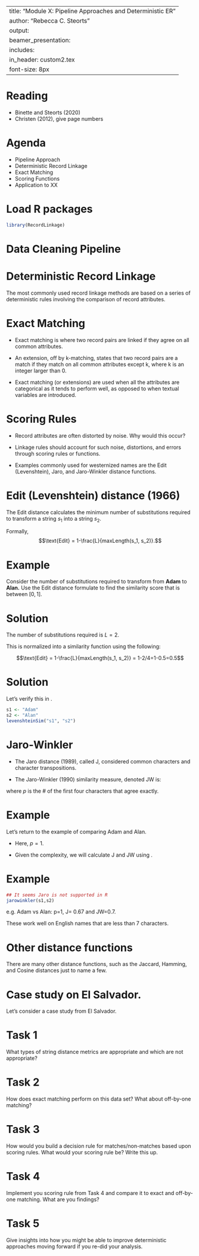 
---
title: "Module X: Pipeline Approaches and Deterministic ER"
author: "Rebecca C. Steorts"
output: 
     beamer_presentation:
      includes: 
          in_header: custom2.tex
font-size: 8px
---

Reading
===

- Binette and Steorts (2020)
- Christen (2012), give page numbers


Agenda
===

- Pipeline Approach
- Deterministic Record Linkage
- Exact Matching 
- Scoring Functions
- Application to XX

Load R packages
===

```r
library(RecordLinkage)
```

Data Cleaning Pipeline
===

\begin{figure}
  \begin{center}
    \includegraphics[width=\textwidth]{finalFigures/pipeline}
    \caption{Data cleaning pipeline.}
    \end{center}
\end{figure}

Deterministic Record Linkage
===

The most commonly used record linkage methods are based on a series of deterministic rules involving the comparison of record attributes.


Exact Matching 
===

- Exact matching is where two record pairs are linked if they
agree on all common attributes.

- An extension, off by k-matching, states that two record pairs
are a match if they match on all common attributes except k, where k is an integer larger than 0.

- Exact matching (or extensions) are used when all the attributes are categorical as it tends to perform well, as opposed to when textual variables are introduced.

Scoring Rules
===

- Record attributes are often distorted by noise. Why would this occur?

- Linkage rules should account for such noise, distortions, and errors through scoring rules or functions. 

- Examples commonly used for westernized names are the Edit (Levenshtein), Jaro, and Jaro-Winkler distance functions. 

Edit (Levenshtein) distance (1966)
===

The Edit distance calculates the minimum number of substitutions required to transform a string $s_1$ into a string $s_2.$

Formally, $$\text{Edit} = 1-\frac{L}{maxLength(s_1, s_2)}.$$

Example
===

Consider the number of substitutions required to transform from **Adam** to **Alan.** Use the Edit distance formulate to find the similarity score that is between $[0,1].$

Solution
===

The number of substitutions required is $L=2.$

This is normalized into a similarity function using the following:

$$\text{Edit} = 1-\frac{L}{maxLength(s_1, s_2)} = 1-2/4=1-0.5=0.5$$

Solution
===

Let's verify this in \texttt{R}.

```r
s1 <- "Adam"
s2 <- "Alan"
levenshteinSim("s1", "s2")
```

Jaro-Winkler
===

- The Jaro distance (1989), called J, considered common characters and character transpositions.

- The Jaro-Winkler (1990) similarity measure, denoted JW is:

\begin{center}
$ JW(A,B)= J(A,B) + \textcolor{red}{0.1p}(1-J(A,B)) $
\end{center}

where $p$ is the \# of the first four characters that agree exactly.

Example
===

Let's return to the example of comparing Adam and Alan. 

- Here, $p = 1.$

- Given the complexity, we will calculate J and JW using \texttt{R}. 


Example
===

```r
## It seems Jaro is not supported in R
jarowinkler(s1,s2)
```

e.g. Adam vs Alan: p=1,  J= 0.67 and JW=0.7.

These work well on English names that are less than 7 characters. 

Other distance functions
===

There are many other distance functions, such as the Jaccard, Hamming, and Cosine distances just to name a few. 

Case study on El Salvador. 
===

Let's consider a case study from El Salvador. 

\textcolor{red}{Talk about the data set.}


Task 1
===

What types of string distance metrics are appropriate and which are not appropriate? 

Task 2
===

How does exact matching perform on this data set? What about off-by-one matching? 

Task 3
=== 

How would you build a decision rule for matches/non-matches based upon scoring rules. What would your scoring rule be? Write this up. 

Task 4
===
Implement you scoring rule from Task 4 and compare it to exact and off-by-one matching. What are you findings? 

Task 5
===

Give insights into how you might be able to improve deterministic approaches moving forward if you re-did your analysis. 





